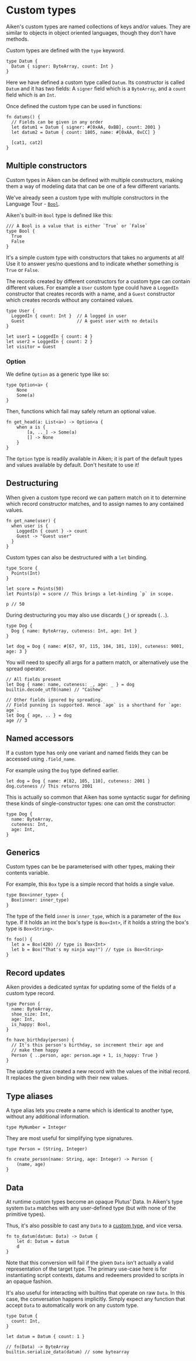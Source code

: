 # Custom types

Aiken's custom types are named collections of keys and/or values. They are
similar to objects in object oriented languages, though they don't have
methods.

Custom types are defined with the `type` keyword.

```aiken
type Datum {
  Datum { signer: ByteArray, count: Int }
}
```

Here we have defined a custom type called `Datum`. Its constructor is called
`Datum` and it has two fields: A `signer` field which is a `ByteArray`, and a
`count` field which is an `Int`.

Once defined the custom type can be used in functions:

```aiken
fn datums() {
  // Fields can be given in any order
  let datum1 = Datum { signer: #[0xAA, 0xBB], count: 2001 }
  let datum2 = Datum { count: 1805, name: #[0xAA, 0xCC] }

  [cat1, cat2]
}
```

## Multiple constructors

Custom types in Aiken can be defined with multiple constructors, making them a
way of modeling data that can be one of a few different variants.

We've already seen a custom type with multiple constructors in the Language
Tour - [`Bool`](./primitive-types.md#bool).

Aiken's built-in `Bool` type is defined like this:

```aiken
/// A Bool is a value that is either `True` or `False`
type Bool {
  True
  False
}
```

It's a simple custom type with constructors that takes no arguments at all!
Use it to answer yes/no questions and to indicate whether something is `True`
or `False`.

The records created by different constructors for a custom type can contain
different values. For example a `User` custom type could have a `LoggedIn`
constructor that creates records with a name, and a `Guest` constructor which
creates records without any contained values.

```aiken
type User {
  LoggedIn { count: Int }  // A logged in user
  Guest                    // A guest user with no details
}
```

```aiken
let user1 = LoggedIn { count: 4 }
let user2 = LoggedIn { count: 2 }
let visitor = Guest
```

### Option

We define `Option` as a generic type like so:

```ak
type Option<a> {
    None
    Some(a)
}
```

Then, functions which fail may safely return an optional value.

```ak
fn get_head(a: List<a>) -> Option<a {
    when a is {
        [a, .._] -> Some(a)
        [] -> None
    }
}
```

The `Option` type is readily available in Aiken; it is part of the default types and values available by default. Don't hesitate to use it!

## Destructuring

When given a custom type record we can pattern match on it to determine which
record constructor matches, and to assign names to any contained values.

```aiken
fn get_name(user) {
  when user is {
    LoggedIn { count } -> count
    Guest -> "Guest user"
  }
}
```

Custom types can also be destructured with a `let` binding.

```aiken
type Score {
  Points(Int)
}

let score = Points(50)
let Points(p) = score // This brings a let-binding `p` in scope.

p // 50
```

During destructuring you may also use discards (`_`) or spreads (`..`).

```aiken
type Dog {
  Dog { name: ByteArray, cuteness: Int, age: Int }
}

let dog = Dog { name: #[67, 97, 115, 104, 101, 119], cuteness: 9001, age: 3 }
```

You will need to specify all args for a pattern match, or alternatively use the
spread operator.

```aiken
// All fields present
let Dog { name: name, cuteness: _, age: _ } = dog
builtin.decode_utf8(name) // "Cashew"

// Other fields ignored by spreading.
// Field punning is supported. Hence `age` is a shorthand for `age: age`.
let Dog { age, .. } = dog
age // 3
```

## Named accessors

If a custom type has only one variant and named fields they can be accessed
using `.field_name`.

For example using the `Dog` type defined earlier.

```aiken
let dog = Dog { name: #[82, 105, 110], cuteness: 2001 }
dog.cuteness // This returns 2001
```

This is actually so common that Aiken has some syntactic sugar for defining these
kinds of single-constructor types: one can omit the constructor:

```aiken
type Dog {
  name: ByteArray,
  cuteness: Int,
  age: Int,
}
```

## Generics

Custom types can be be parameterised with other types, making their contents
variable.

For example, this `Box` type is a simple record that holds a single value.

```aiken
type Box<inner_type> {
  Box(inner: inner_type)
}
```

The type of the field `inner` is `inner_type`, which is a parameter of the `Box`
type. If it holds an int the box's type is `Box<Int>`, if it holds a string the
box's type is `Box<String>`.

```aiken
fn foo() {
  let a = Box(420) // type is Box<Int>
  let b = Box("That's my ninja way!") // type is Box<String>
}
```

## Record updates

Aiken provides a dedicated syntax for updating some of the fields of a custom
type record.

```aiken
type Person {
  name: ByteArray,
  shoe_size: Int,
  age: Int,
  is_happy: Bool,
}

fn have_birthday(person) {
  // It's this person's birthday, so increment their age and
  // make them happy
  Person { ..person, age: person.age + 1, is_happy: True }
}
```

The update syntax created a new record with the values of the initial record.
It replaces the given binding with their new values.

## Type aliases

A type alias lets you create a name which is identical to
another type, without any additional information.

```aiken
type MyNumber = Integer
```

They are most useful for simplifying type signatures.

```aiken
type Person = (String, Integer)

fn create_person(name: String, age: Integer) -> Person {
    (name, age)
}
```

## Data

At runtime custom types become an opaque Plutus' Data. In Aiken's type system
`Data` matches with any user-defined type (but with none of the primitive
types).

Thus, it's also possible to cast any `Data` to a [custom
type](./custom-types.md), and vice versa.

```aiken
fn to_datum(datum: Data) -> Datum {
    let d: Datum = datum
    d
}
```

Note that this conversion will fail if the given `Data` isn't actually a valid
representation of the target type. The primary use-case here is for
instantiating script contexts, datums and redeemers provided to scripts in an
opaque fashion.

It's also useful for interacting with builtins that operate on raw `Data`. In
this case, the conversation happens implicitly. Simply expect any function that
accept `Data` to automatically work on any custom type.

```aiken
type Datum {
  count: Int,
}

let datum = Datum { count: 1 }

// fn(Data) -> ByteArray
builtin.serialize_data(datum) // some bytearray
```
